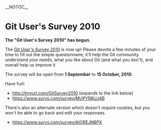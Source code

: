 __NOTOC__
= Git User's Survey 2010 =

<b><font size="large">The "Git User's Survey 2010" has begun.</font></b>

The [https://www.survs.com/survey/MUPYR8UJ4B Git User's Survey 2010] is now up! Please devote a few minutes of your time to fill out the simple questionnaire; it'll help the Git community understand your needs, what you like about Git (and what you don't), and overall help us improve it.

The survey will be open from '''1 September''' to '''15 October, 2010'''.

Have fun!

* http://tinyurl.com/GitSurvey2010 (expands to the link below)
* https://www.survs.com/survey/MUPYR8UJ4B

There's also an alternate version which doesn't require cookies, but you won't be able to go back and edit your responses.

* https://www.survs.com/survey/AIOREJNBPX